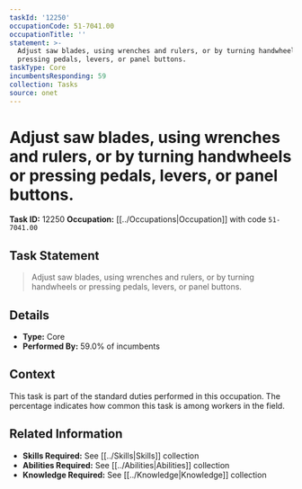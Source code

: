 ```yaml
---
taskId: '12250'
occupationCode: 51-7041.00
occupationTitle: ''
statement: >-
  Adjust saw blades, using wrenches and rulers, or by turning handwheels or
  pressing pedals, levers, or panel buttons.
taskType: Core
incumbentsResponding: 59
collection: Tasks
source: onet
---
```

# Adjust saw blades, using wrenches and rulers, or by turning handwheels or pressing pedals, levers, or panel buttons.

**Task ID:** 12250
**Occupation:** [[../Occupations|Occupation]] with code `51-7041.00`

## Task Statement

> Adjust saw blades, using wrenches and rulers, or by turning handwheels or pressing pedals, levers, or panel buttons.

## Details

- **Type:** Core
- **Performed By:** 59.0% of incumbents

## Context

This task is part of the standard duties performed in this occupation. The percentage indicates how common this task is among workers in the field.

## Related Information

- **Skills Required:** See [[../Skills|Skills]] collection
- **Abilities Required:** See [[../Abilities|Abilities]] collection
- **Knowledge Required:** See [[../Knowledge|Knowledge]] collection
